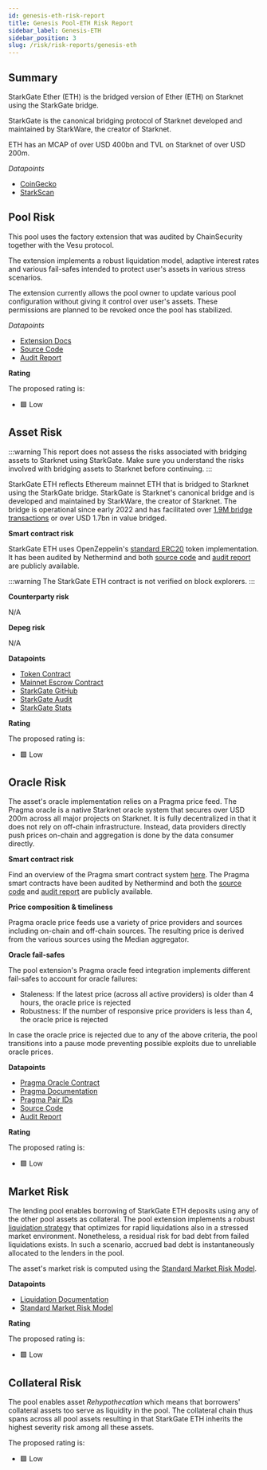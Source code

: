 ```yaml
---
id: genesis-eth-risk-report
title: Genesis Pool-ETH Risk Report
sidebar_label: Genesis-ETH
sidebar_position: 3
slug: /risk/risk-reports/genesis-eth
---
```




## Summary

StarkGate Ether (ETH) is the bridged version of Ether (ETH) on Starknet using the StarkGate bridge.

StarkGate is the canonical bridging protocol of Starknet developed and maintained by StarkWare, the creator of Starknet. 

ETH has an MCAP of over USD 400bn and TVL on Starknet of over USD 200m.

*Datapoints*

- [CoinGecko](https://www.coingecko.com/en/coins/ethereum)
- [StarkScan](https://starkscan.co/token/0x049d36570d4e46f48e99674bd3fcc84644ddd6b96f7c741b1562b82f9e004dc7)


## Pool Risk

This pool uses the factory extension that was audited by ChainSecurity together with the Vesu protocol.

The extension implements a robust liquidation model, adaptive interest rates and various fail-safes intended
to protect user's assets in various stress scenarios.

The extension currently allows the pool owner to update various pool configuration without giving it control over user's assets.
These permissions are planned to be revoked once the pool has stabilized.

*Datapoints*

- [Extension Docs](https://docs.vesu.xyz/)
- [Source Code](https://github.com/vesuxyz/protocol/blob/dev/src/extension/default_extension.cairo)
- [Audit Report](https://github.com/vesuxyz/security)

**Rating**

The proposed rating is:

- 🟩 Low


## Asset Risk

:::warning
This report does not assess the risks associated with bridging assets to Starknet using StarkGate.
Make sure you understand the risks involved with bridging assets to Starknet before continuing.
:::

StarkGate ETH reflects Ethereum mainnet ETH that is bridged to Starknet using the StarkGate bridge. 
StarkGate is Starknet's canonical bridge and is developed and maintained by StarkWare, the creator of Starknet.
The bridge is operational since early 2022 and has facilitated over [1.9M bridge transactions](https://dune.com/sapiens/starknet-insighttokenomics-and-bridge-stats) or over USD 1.7bn in value bridged.

**Smart contract risk**

StarkGate ETH uses OpenZeppelin's [standard ERC20](https://github.com/OpenZeppelin/cairo-contracts) token implementation.
It has been audited by Nethermind and both [source code](https://github.com/starknet-io/starkgate-contracts) and [audit report](https://github.com/NethermindEth/PublicAuditReports/blob/main/NM0064-DRAFT_STARKGATE.pdf) are publicly available.

:::warning
The StarkGate ETH contract is not verified on block explorers.
:::

**Counterparty risk**

N/A

**Depeg risk**

N/A

**Datapoints**

- [Token Contract](https://starkscan.co/token/0x049d36570d4e46f48e99674bd3fcc84644ddd6b96f7c741b1562b82f9e004dc7)
- [Mainnet Escrow Contract](https://etherscan.io/address/0xae0Ee0A63A2cE6BaeEFFE56e7714FB4EFE48D419)
- [StarkGate GitHub](https://github.com/starknet-io/starkgate-contracts)
- [StarkGate Audit](https://github.com/NethermindEth/PublicAuditReports/blob/main/NM0064-DRAFT_STARKGATE.pdf)
- [StarkGate Stats](https://dune.com/sapiens/starknet-insighttokenomics-and-bridge-stats)

**Rating**

The proposed rating is:

- 🟩 Low


## Oracle Risk

The asset's oracle implementation relies on a Pragma price feed.
The Pragma oracle is a native Starknet oracle system that secures over USD 200m across all major projects on Starknet.
It is fully decentralized in that it does not rely on off-chain infrastructure. Instead, data providers directly push prices on-chain and aggregation is done by the data consumer directly.

**Smart contract risk**

Find an overview of the Pragma smart contract system [here](https://github.com/Astraly-Labs/pragma-oracle?tab=readme-ov-file#overview).
The Pragma smart contracts have been audited by Nethermind and both the [source code](https://github.com/Astraly-Labs/pragma-oracle) and [audit report](https://github.com/astraly-labs/pragma-oracle/tree/main/audits) are publicly available.

**Price composition & timeliness**

Pragma oracle price feeds use a variety of price providers and sources including on-chain and off-chain sources. 
The resulting price is derived from the various sources using the Median aggregator. 

**Oracle fail-safes**

The pool extension's Pragma oracle feed integration implements different fail-safes to account for oracle failures:

- Staleness: If the latest price (across all active providers) is older than 4 hours, the oracle price is rejected 
- Robustness: If the number of responsive price providers is less than 4, the oracle price is rejected

In case the oracle price is rejected due to any of the above criteria, the pool transitions into a pause mode preventing possible exploits due to unreliable oracle prices.

**Datapoints**

- [Pragma Oracle Contract](https://starkscan.co/contract/0x02a85bd616f912537c50a49a4076db02c00b29b2cdc8a197ce92ed1837fa875b#read-write-contract)
- [Pragma Documentation](https://docs.pragma.build/Resources/Cairo%201/data-feeds/consuming-data)
- [Pragma Pair IDs](https://docs.pragma.build/Resources/Cairo%201/data-feeds/supported-assets)
- [Source Code](https://github.com/Astraly-Labs/pragma-oracle)
- [Audit Report](https://github.com/astraly-labs/pragma-oracle/tree/main/audits)

**Rating**

The proposed rating is:

- 🟩 Low


## Market Risk

The lending pool enables borrowing of StarkGate ETH deposits using any of the other pool assets as collateral.
The pool extension implements a robust [liquidation strategy](https://docs.vesu.xyz) that optimizes for rapid liquidations also in a stressed market environment.
Nonetheless, a residual risk for bad debt from failed liquidations exists. 
In such a scenario, accrued bad debt is instantaneously allocated to the lenders in the pool.

The asset's market risk is computed using the [Standard Market Risk Model](https://docs.google.com/spreadsheets/d/1zU9IRKCX8xicSNd4UV78hMEw_rf-ZtGL/edit?usp=sharing&ouid=108086377410680948516&rtpof=true&sd=true).

**Datapoints**

- [Liquidation Documentation](https://docs.vesu.xyz)
- [Standard Market Risk Model](https://docs.google.com/spreadsheets/d/1zU9IRKCX8xicSNd4UV78hMEw_rf-ZtGL/edit?usp=sharing&ouid=108086377410680948516&rtpof=true&sd=true)

**Rating**

The proposed rating is:

- 🟩 Low


## Collateral Risk

The pool enables asset *Rehypothecation* which means that borrowers' collateral assets too serve as liquidity in the pool.
The collateral chain thus spans across all pool assets resulting in that StarkGate ETH inherits the highest severity risk among all these assets.

The proposed rating is:

- 🟩 Low